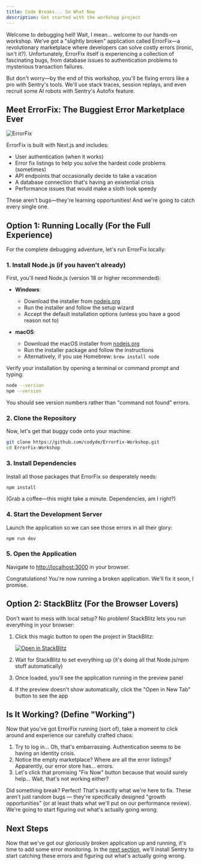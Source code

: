 ```yaml
---
title: Code Breaks... So What Now
description: Get started with the workshop project
---
```


Welcome to debugging hell! Wait, I mean... welcome to our hands-on workshop. We've got a "slightly broken" application called ErrorFix—a revolutionary marketplace where developers can solve costly errors (ironic, isn't it?). Unfortunately, ErrorFix itself is experiencing a collection of fascinating bugs, from database issues to authentication problems to mysterious transaction failures.

But don't worry—by the end of this workshop, you'll be fixing errors like a pro with Sentry's tools. We'll use stack traces, session replays, and even recruit some AI robots with Sentry's Autofix feature.

## Meet ErrorFix: The Buggiest Error Marketplace Ever

![ErrorFix](../../assets/img/1-ItsBroke.gif)

ErrorFix is built with Next.js and includes:

- User authentication (when it works)
- Error fix listings to help you solve the hardest code problems (sometimes)
- API endpoints that occasionally decide to take a vacation
- A database connection that's having an existential crisis
- Performance issues that would make a sloth look speedy

These aren't bugs—they're learning opportunities! And we're going to catch every single one.

## Option 1: Running Locally (For the Full Experience)

For the complete debugging adventure, let's run ErrorFix locally:

### 1. Install Node.js (if you haven't already)

First, you'll need Node.js (version 18 or higher recommended):

- **Windows**: 
  - Download the installer from [nodejs.org](https://nodejs.org/)
  - Run the installer and follow the setup wizard
  - Accept the default installation options (unless you have a good reason not to)

- **macOS**: 
  - Download the macOS installer from [nodejs.org](https://nodejs.org/)
  - Run the installer package and follow the instructions
  - Alternatively, if you use Homebrew: `brew install node`

Verify your installation by opening a terminal or command prompt and typing:
```bash
node --version
npm --version
```

You should see version numbers rather than "command not found" errors.

### 2. Clone the Repository

Now, let's get that buggy code onto your machine:

```bash
git clone https://github.com/codyde/ErrorFix-Workshop.git
cd ErrorFix-Workshop
```

### 3. Install Dependencies

Install all those packages that ErrorFix so desperately needs:

```bash
npm install
```

(Grab a coffee—this might take a minute. Dependencies, am I right?)

### 4. Start the Development Server

Launch the application so we can see those errors in all their glory:

```bash
npm run dev
```

### 5. Open the Application

Navigate to [http://localhost:3000](http://localhost:3000) in your browser. 

Congratulations! You're now running a broken application. We'll fix it soon, I promise.

## Option 2: StackBlitz (For the Browser Lovers)

Don't want to mess with local setup? No problem! StackBlitz lets you run everything in your browser:

1. Click this magic button to open the project in StackBlitz:

   <a href="https://stackblitz.com/github/codyde/ErrorFix-Workshop/" target="_blank" rel="noopener noreferrer">
     <img src="https://developer.stackblitz.com/img/open_in_stackblitz.svg" alt="Open in StackBlitz" />
   </a>

2. Wait for StackBlitz to set everything up (it's doing all that Node.js/npm stuff automatically)
3. Once loaded, you'll see the application running in the preview panel
4. If the preview doesn't show automatically, click the "Open in New Tab" button to see the app

## Is It Working? (Define "Working")

Now that you've got ErrorFix running (sort of), take a moment to click around and experience our carefully crafted chaos:

1. Try to log in... Oh, that's embarrassing. Authentication seems to be having an identity crisis.
2. Notice the empty marketplace? Where are all the error listings? Apparently, our error store has... errors.
3. Let's click that promising "Fix Now" button because that would surely help... Wait, that's not working either?

Did something break? Perfect! That's exactly what we're here to fix. These aren't just random bugs — they're specifically designed "growth opportunities" (or at least thats what we'll put on our performance review). We're going to start figuring out what's actually going wrong.

## Next Steps

Now that we've got our gloriously broken application up and running, it's time to add some error monitoring. In the [next section](/install-sentry/), we'll install Sentry to start catching these errors and figuring out what's actually going wrong. 